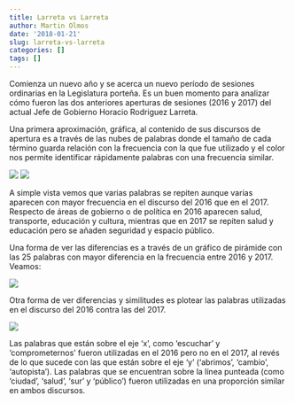 ```yaml
---
title: Larreta vs Larreta
author: Martin Olmos
date: '2018-01-21'
slug: larreta-vs-larreta
categories: []
tags: []
---
```


Comienza un nuevo año y se acerca un nuevo período de sesiones ordinarias en la Legislatura porteña. Es un buen momento para analizar cómo fueron las dos anteriores aperturas de sesiones (2016 y 2017) del actual Jefe de Gobierno Horacio Rodriguez Larreta.

Una primera aproximación, gráfica, al contenido de sus discursos de apertura es a través de las nubes de palabras donde el tamaño de cada término guarda relación con la frecuencia con la que fue utilizado y el color nos permite identificar rápidamente palabras con una frecuencia similar.

![](/post/2018-01-21-larreta-vs-larreta_files/wc_apertura2016.jpeg) ![](/post/2018-01-21-larreta-vs-larreta_files/wc_apertura2017.jpeg)

A simple vista vemos que varias palabras se repiten aunque varias aparecen con mayor frecuencia en el discurso del 2016 que en el 2017. Respecto de áreas de gobierno o de política en 2016 aparecen salud, transporte, educación y cultura, mientras que en 2017 se repiten salud y educación pero se añaden seguridad y espacio público.

Una forma de ver las diferencias es a través de un gráfico de pirámide con las 25 palabras con mayor diferencia en la frecuencia entre 2016 y 2017. Veamos:

![](/post/2018-01-21-larreta-vs-larreta_files/piramide.jpeg)

Otra forma de ver diferencias y similitudes es plotear las palabras utilizadas en el discurso del 2016 contra las del 2017. 

![](/post/2018-01-21-larreta-vs-larreta_files/2016vs2017.jpeg)

Las palabras que están sobre el eje 'x', como 'escuchar' y 'comprometernos' fueron utilizadas en el 2016 pero no en el 2017, al revés de lo que sucede con las que están sobre el eje 'y' ('abrimos', 'cambio', 'autopista'). Las palabras que se encuentran sobre la línea punteada (como 'ciudad', 'salud', 'sur' y 'público') fueron utilizadas en una proporción similar en ambos discursos.

